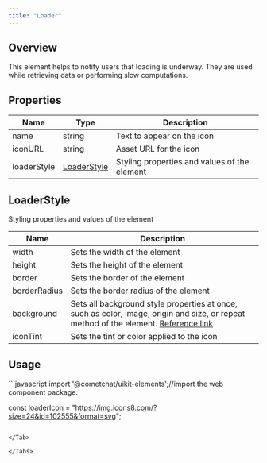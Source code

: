 ```yaml
---
title: "Loader"
---
```




## Overview

This element helps to notify users that loading is underway. They are used while retrieving data or performing slow computations.

## Properties

| Name        | Type                                                    | Description                                  |
| ----------- | ------------------------------------------------------- | -------------------------------------------- |
| name        | string                                                  | Text to appear on the icon                   |
| iconURL     | string                                                  | Asset URL for the icon                       |
| loaderStyle | [LoaderStyle](/docs/ui-kit/react/v4/loader#loaderstyle) | Styling properties and values of the element |

## LoaderStyle

Styling properties and values of the element

| Name         | Description                                                                                                                                                                                         |
| ------------ | --------------------------------------------------------------------------------------------------------------------------------------------------------------------------------------------------- |
| width        | Sets the width of the element                                                                                                                                                                       |
| height       | Sets the height of the element                                                                                                                                                                      |
| border       | Sets the border of the element                                                                                                                                                                      |
| borderRadius | Sets the border radius of the element                                                                                                                                                               |
| background   | Sets all background style properties at once, such as color, image, origin and size, or repeat method of the element. [Reference link](https://developer.mozilla.org/en-US/docs/Web/CSS/background) |
| iconTint     | Sets the tint or color applied to the icon                                                                                                                                                          |

## Usage

<Tabs>
<Tab title="JavaScript">
```javascript
import '@cometchat/uikit-elements';//import the web component package.

const loaderIcon = "https://img.icons8.com/?size=24&id=102555&format=svg";
<cometchat-loader :URL="loaderIcon"><cometchat-loader>
```

</Tab>

</Tabs>
